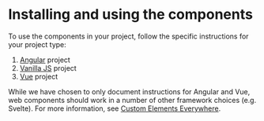 
<Meta title="Getting started" />

# Installing and using the components

To use the components in your project, follow the specific instructions for your project type:

1. [Angular](/docs/usage-with-angular--docs) project
2. [Vanilla JS](/docs/usage-with-vanilla-js--docs) project
3. [Vue](/docs/usage-with-vue--docs) project

While we have chosen to only document instructions for Angular and Vue, web components should work in a number of other framework
choices (e.g. Svelte). For more information, see [Custom Elements Everywhere](https://custom-elements-everywhere.com/).
